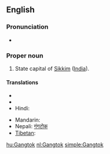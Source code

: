 ==English==
{{pedia}}
===Pronunciation===
* {{IPA|[ˈgæŋ.tɒk]}}
===Proper noun===
{{en-proper-noun}}

# State capital of [[Sikkim]] ([[India]]).

====Translations====
{{trans-top|capital of Sikkim}}
* {{trreq|Bengali}}
* {{trreq|Dzongkha}}
* Hindi: {{t|hi|गंगटोक|sc=Deva}}
{{trans-mid}}
* Mandarin: {{t|zh|甘托克|sc=Hani}}
* Nepali: [[गंगटोक]]
* [[Tibetan]]: {{t|bo|སྒང་ཐོག་|sc=Tibt}}
{{trans-bottom}}

[[hu:Gangtok]]
[[nl:Gangtok]]
[[simple:Gangtok]]